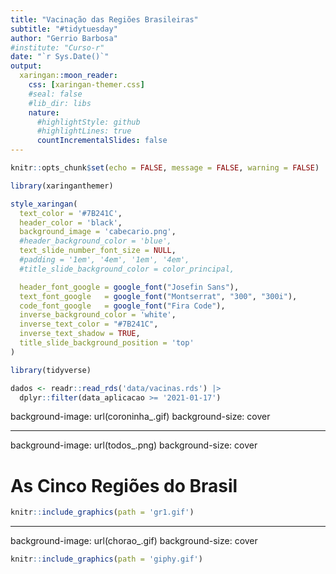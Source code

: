 ```yaml
---
title: "Vacinação das Regiões Brasileiras"
subtitle: "#tidytuesday"
author: "Gerrio Barbosa"
#institute: "Curso-r"
date: "`r Sys.Date()`"
output:
  xaringan::moon_reader:
    css: [xaringan-themer.css]
    #seal: false
    #lib_dir: libs
    nature:
      #highlightStyle: github
      #highlightLines: true
      countIncrementalSlides: false
---
```


```r

knitr::opts_chunk$set(echo = FALSE, message = FALSE, warning = FALSE)

```

```r

library(xaringanthemer)

style_xaringan(
  text_color = '#7B241C',
  header_color = 'black',
  background_image = 'cabecario.png',
  #header_background_color = 'blue',
  text_slide_number_font_size = NULL,
  #padding = '1em', '4em', '1em', '4em',
  #title_slide_background_color = color_principal,

  header_font_google = google_font("Josefin Sans"),
  text_font_google   = google_font("Montserrat", "300", "300i"),
  code_font_google   = google_font("Fira Code"),
  inverse_background_color = 'white',
  inverse_text_color = "#7B241C",
  inverse_text_shadow = TRUE,
  title_slide_background_position = 'top'
)

```

```r
library(tidyverse)

```

```r

dados <- readr::read_rds('data/vacinas.rds') |> 
  dplyr::filter(data_aplicacao >= '2021-01-17') 

```
background-image: url(coroninha_.gif)
background-size: cover

---

background-image: url(todos_.png)
background-size: cover

# As Cinco Regiões do Brasil


```r

knitr::include_graphics(path = 'gr1.gif')

```

---

background-image: url(chorao_.gif)
background-size: cover


```r

knitr::include_graphics(path = 'giphy.gif')

```




